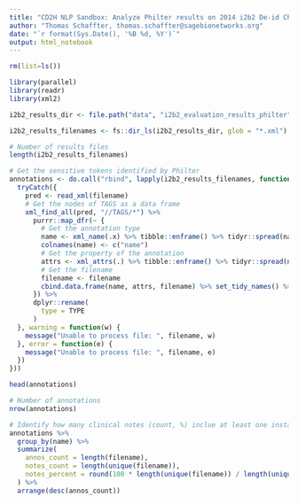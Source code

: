 ```yaml
---
title: "CD2H NLP Sandbox: Analyze Philter results on 2014 i2b2 De-id Challenge Data"
author: "Thomas Schaffter, thomas.schaffter@sagebionetworks.org"
date: "`r format(Sys.Date(), '%B %d, %Y')`"
output: html_notebook
---
```


```r
rm(list=ls())

library(parallel)
library(readr)
library(xml2)
```


```r
i2b2_results_dir <- file.path("data", "i2b2_evaluation_results_philter")

i2b2_results_filenames <- fs::dir_ls(i2b2_results_dir, glob = "*.xml")
```


```r
# Number of results files
length(i2b2_results_filenames)


```


```r
# Get the sensitive tokens identified by Philter
annotations <- do.call("rbind", lapply(i2b2_results_filenames, function(filename) {
  tryCatch({
    pred <- read_xml(filename)
    # Get the nodes of TAGS as a data frame
    xml_find_all(pred, "//TAGS/*") %>%
      purrr::map_dfr(~ {
        # Get the annotation type
        name <- xml_name(.x) %>% tibble::enframe() %>% tidyr::spread(name, value)
        colnames(name) <- c("name")
        # Get the property of the annotation
        attrs <- xml_attrs(.) %>% tibble::enframe() %>% tidyr::spread(name, value)
        # Get the filename
        filename <- filename
        cbind.data.frame(name, attrs, filename) %>% set_tidy_names() %>% as_tibble() 
      }) %>%
      dplyr::rename(
        type = TYPE
      )
  }, warning = function(w) {
    message("Unable to process file: ", filename, w)
  }, error = function(e) {
    message("Unable to process file: ", filename, e)
  })
}))

head(annotations)
```


```r
# Number of annotations
nrow(annotations)
```


```r
# Identify how many clinical notes (count, %) inclue at least one instance of of a sensitive data type
annotations %>%
  group_by(name) %>%
  summarize(
    annos_count = length(filename),
    notes_count = length(unique(filename)), 
    notes_percent = round(100 * length(unique(filename)) / length(unique(annotations$filename)), digits = 2)
  ) %>%
  arrange(desc(annos_count))
```

